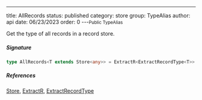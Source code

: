 ---
title: AllRecords
status: published
category: store
group: TypeAlias
author: api
date: 06/23/2023
order: 0
---<Small>Public TypeAlias</Small>

Get the type of all records in a record store.


##### Signature


```ts
type AllRecords<T extends Store<any>> = ExtractR<ExtractRecordType<T>>
```

##### References

[Store](/gen/store/Store-class), [ExtractR](/gen/store/~ExtractR-type), [ExtractRecordType](/gen/store/~ExtractRecordType-type)

